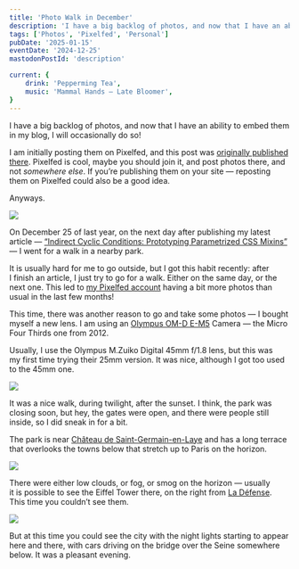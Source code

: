 ```yaml
---
title: 'Photo Walk in December'
description: 'I have a big backlog of photos, and now that I have an ability to embed them in my blog, I will occasionally do so! I am initially posting them on Pixelfed, and this post was originally published there. Pixelfed is cool, maybe you should join it, and post photos there, and not _somewhere else_. If you’re publishing them on your site — reposting them on Pixelfed could also be a good idea.'
tags: ['Photos', 'Pixelfed', 'Personal']
pubDate: '2025-01-15'
eventDate: '2024-12-25'
mastodonPostId: 'description'

current: {
    drink: 'Pepperming Tea',
    music: 'Mammal Hands — Late Bloomer',
}
---
```


I have a big backlog of photos, and now that I have an ability to embed them in my blog, I will occasionally do so!

I am initially posting them on Pixelfed, and this post was [originally published there](https://pixey.org/i/web/post/785237288622073118). Pixelfed is cool, maybe you should join it, and post photos there, and not _somewhere else_. If you’re publishing them on your site — reposting them on Pixelfed could also be a good idea.

Anyways.

![](pixelfed:785237288622073118/1)

On December 25 of last year, on the next day after publishing my latest article — [“Indirect Cyclic Conditions: Prototyping Parametrized CSS Mixins”](https://kizu.dev/indirect-cyclic-conditions/) — I went for a walk in a nearby park.

It is usually hard for me to go outside, but I got this habit recently: after I finish an article, I just try to go for a walk. Either on the same day, or the next one. This led to [my Pixelfed account](https://pixey.org/i/web/profile/546076540786363642) having a bit more photos than usual in the last few months!

This time, there was another reason to go and take some photos — I bought myself a new lens. I am using an [Olympus OM-D E-M5](https://en.wikipedia.org/wiki/Olympus_OM-D_E-M5) Camera — the Micro Four Thirds one from 2012.

Usually, I use the Olympus M.Zuiko Digital 45mm f/1.8 lens, but this was my first time trying their 25mm version. It was nice, although I got too used to the 45mm one.

![](pixelfed:785237288622073118/2)

It was a nice walk, during twilight, after the sunset. I think, the park was closing soon, but hey, the gates were open, and there were people still inside, so I did sneak in for a bit.

The park is near [Château de Saint-Germain-en-Laye](https://en.wikipedia.org/wiki/Ch%C3%A2teau_de_Saint-Germain-en-Laye) and has a long terrace that overlooks the towns below that stretch up to Paris on the horizon.

![](pixelfed:785237288622073118/3)

There were either low clouds, or fog, or smog on the horizon — usually it is possible to see the Eiffel Tower there, on the right from [La Défense](https://fr.wikipedia.org/wiki/La_D%C3%A9fense). This time you couldn’t see them.

![](pixelfed:785237288622073118/4)

But at this time you could see the city with the night lights starting to appear here and there, with cars driving on the bridge over the Seine somewhere below. It was a pleasant evening.
